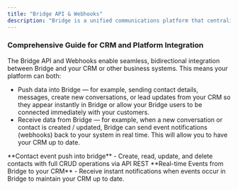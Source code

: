 ```yaml
---
title: "Bridge API & Webhooks"
description: "Bridge is a unified communications platform that centralizes conversations from multiple channels — such as WhatsApp Business, email, phone calls, OTA chats, and web forms — into one collaborative interface. Through this website, developers can integrate Bridge with other systems such as automation platforms, CRMs, lead management tools, and custom SaaS applications, enabling seamless data exchange and synchronized workflows between Bridge and their existing technology stack."
---
```


### **Comprehensive Guide for CRM and Platform Integration**

The Bridge API and Webhooks enable seamless, bidirectional integration between Bridge and your CRM or other business systems. This means your platform can both:

- Push data into Bridge — for example, sending contact details, messages, create new conversations, or lead updates from your CRM so they appear instantly in Bridge or allow your Bridge users to be connected immediately with your customers.
- Receive data from Bridge — for example, when a new conversation or contact is created / updated, Bridge can send event notifications (webhooks) back to your system in real time. This will allow you to have your CRM up to date.

<CardGroup cols={2}>
  <Card title="REST API" icon="code" href="/api-reference">
    **Contact event push into bridge** - Create, read, update, and delete contacts with full CRUD operations via API REST
  </Card>
  <Card title="Webhooks" icon="webhook" href="/api-reference/events-webhooks-outbound-from-bridge/receive-bridge-event-notifications">
    **Real-time Events from Bridge to your CRM** - Receive instant notifications when events occur in Bridge to maintain your CRM up to date.
  </Card>
</CardGroup>